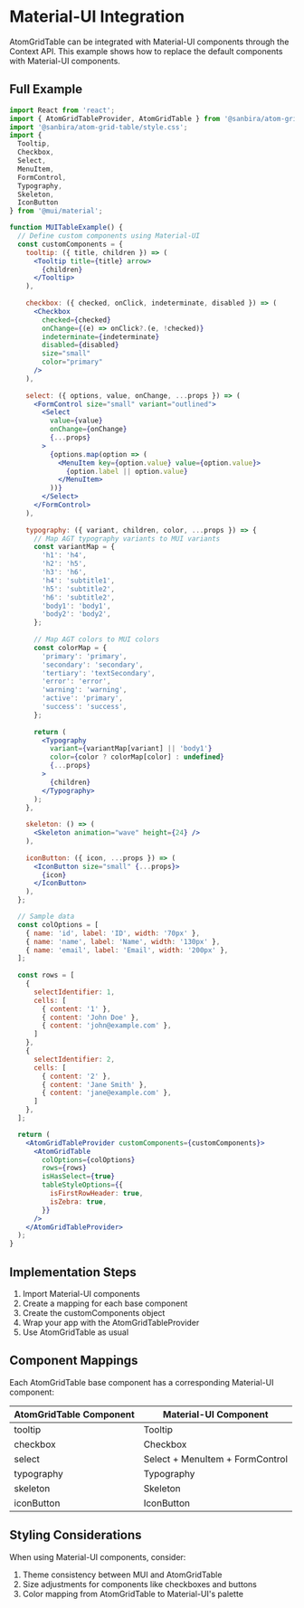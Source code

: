 
<Meta title="Documentation/Material-UI Integration" />

# Material-UI Integration

AtomGridTable can be integrated with Material-UI components through the Context API. This example shows how to replace the default components with Material-UI components.

## Full Example

```jsx
import React from 'react';
import { AtomGridTableProvider, AtomGridTable } from '@sanbira/atom-grid-table';
import '@sanbira/atom-grid-table/style.css';
import { 
  Tooltip, 
  Checkbox, 
  Select, 
  MenuItem, 
  FormControl, 
  Typography, 
  Skeleton, 
  IconButton 
} from '@mui/material';

function MUITableExample() {
  // Define custom components using Material-UI
  const customComponents = {
    tooltip: ({ title, children }) => (
      <Tooltip title={title} arrow>
        {children}
      </Tooltip>
    ),
    
    checkbox: ({ checked, onClick, indeterminate, disabled }) => (
      <Checkbox
        checked={checked}
        onChange={(e) => onClick?.(e, !checked)}
        indeterminate={indeterminate}
        disabled={disabled}
        size="small"
        color="primary"
      />
    ),
    
    select: ({ options, value, onChange, ...props }) => (
      <FormControl size="small" variant="outlined">
        <Select
          value={value}
          onChange={onChange}
          {...props}
        >
          {options.map(option => (
            <MenuItem key={option.value} value={option.value}>
              {option.label || option.value}
            </MenuItem>
          ))}
        </Select>
      </FormControl>
    ),
    
    typography: ({ variant, children, color, ...props }) => {
      // Map AGT typography variants to MUI variants
      const variantMap = {
        'h1': 'h4',
        'h2': 'h5',
        'h3': 'h6',
        'h4': 'subtitle1',
        'h5': 'subtitle2',
        'h6': 'subtitle2',
        'body1': 'body1',
        'body2': 'body2',
      };
      
      // Map AGT colors to MUI colors
      const colorMap = {
        'primary': 'primary',
        'secondary': 'secondary',
        'tertiary': 'textSecondary',
        'error': 'error',
        'warning': 'warning',
        'active': 'primary',
        'success': 'success',
      };
      
      return (
        <Typography 
          variant={variantMap[variant] || 'body1'} 
          color={color ? colorMap[color] : undefined}
          {...props}
        >
          {children}
        </Typography>
      );
    },
    
    skeleton: () => (
      <Skeleton animation="wave" height={24} />
    ),
    
    iconButton: ({ icon, ...props }) => (
      <IconButton size="small" {...props}>
        {icon}
      </IconButton>
    ),
  };

  // Sample data
  const colOptions = [
    { name: 'id', label: 'ID', width: '70px' },
    { name: 'name', label: 'Name', width: '130px' },
    { name: 'email', label: 'Email', width: '200px' },
  ];
  
  const rows = [
    { 
      selectIdentifier: 1,
      cells: [
        { content: '1' }, 
        { content: 'John Doe' }, 
        { content: 'john@example.com' },
      ] 
    },
    { 
      selectIdentifier: 2,
      cells: [
        { content: '2' }, 
        { content: 'Jane Smith' }, 
        { content: 'jane@example.com' },
      ] 
    },
  ];

  return (
    <AtomGridTableProvider customComponents={customComponents}>
      <AtomGridTable
        colOptions={colOptions}
        rows={rows}
        isHasSelect={true}
        tableStyleOptions={{
          isFirstRowHeader: true,
          isZebra: true,
        }}
      />
    </AtomGridTableProvider>
  );
}
```

## Implementation Steps

1. Import Material-UI components
2. Create a mapping for each base component
3. Create the customComponents object
4. Wrap your app with the AtomGridTableProvider
5. Use AtomGridTable as usual

## Component Mappings

Each AtomGridTable base component has a corresponding Material-UI component:

| AtomGridTable Component | Material-UI Component |
|------------------------|------------------------|
| tooltip | Tooltip |
| checkbox | Checkbox |
| select | Select + MenuItem + FormControl |
| typography | Typography |
| skeleton | Skeleton |
| iconButton | IconButton |

## Styling Considerations

When using Material-UI components, consider:

1. Theme consistency between MUI and AtomGridTable
2. Size adjustments for components like checkboxes and buttons
3. Color mapping from AtomGridTable to Material-UI's palette 